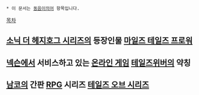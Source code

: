  * 이 문서는 [[동음이의어]] 항목입니다.

[[목차]]

== [[소닉 더 헤지호그 시리즈]]의 등장인물 [[마일즈 테일즈 프로워]] ==
 
== [[넥슨]]에서 서비스하고 있는 [[온라인 게임]] [[테일즈위버]]의 약칭 ==
 
== [[남코]]의 간판 [[RPG]] 시리즈 [[테일즈 오브 시리즈]] ==

